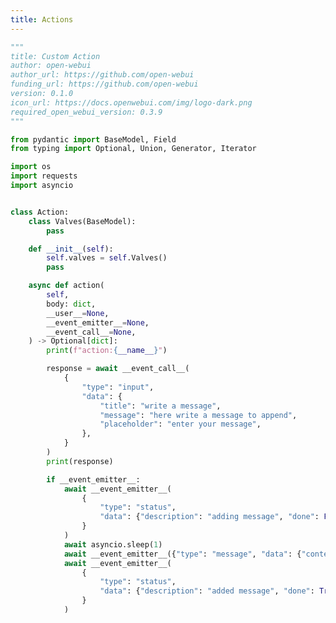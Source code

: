```yaml
---
title: Actions
---
```


```python
"""
title: Custom Action
author: open-webui
author_url: https://github.com/open-webui
funding_url: https://github.com/open-webui
version: 0.1.0
icon_url: https://docs.openwebui.com/img/logo-dark.png
required_open_webui_version: 0.3.9
"""

from pydantic import BaseModel, Field
from typing import Optional, Union, Generator, Iterator

import os
import requests
import asyncio


class Action:
    class Valves(BaseModel):
        pass

    def __init__(self):
        self.valves = self.Valves()
        pass

    async def action(
        self,
        body: dict,
        __user__=None,
        __event_emitter__=None,
        __event_call__=None,
    ) -> Optional[dict]:
        print(f"action:{__name__}")

        response = await __event_call__(
            {
                "type": "input",
                "data": {
                    "title": "write a message",
                    "message": "here write a message to append",
                    "placeholder": "enter your message",
                },
            }
        )
        print(response)

        if __event_emitter__:
            await __event_emitter__(
                {
                    "type": "status",
                    "data": {"description": "adding message", "done": False},
                }
            )
            await asyncio.sleep(1)
            await __event_emitter__({"type": "message", "data": {"content": response}})
            await __event_emitter__(
                {
                    "type": "status",
                    "data": {"description": "added message", "done": True},
                }
            )
```